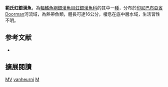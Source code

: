 {{Speciesbox
| name = 範氏虹銀漢魚
| image = 
| image_width = 250px
| status = DD
| status_system = IUCN3.1
| genus = Melanotaenia
| species = vanheurni
| authority = [[Weber_&_de_Beaufort|Weber & de Beaufort]], 1922
| synonyms = *''Rhombatractus vanheurni'', Weber & de Beaufort, 1922
}}
'''範氏虹銀漢魚'''，為[[輻鰭魚綱|輻鰭魚綱]][[銀漢魚目|銀漢魚目]][[虹銀漢魚科|虹銀漢魚科]]的其中一[[種|種]]，分布於[[印尼|印尼]][[巴布亞省|巴布亞省]]Doorman河流域，為熱帶魚類，體長可達16公分，棲息在底中層水域，生活習性不明。

==参考文献==
*{{FishBase_species|genus=Melanotaenia|species=vanheurni|year=2016|month=5}}

== 擴展閱讀 ==
{{refbegin}}
{{wikispecies-inline|Melanotaenia vanheurni|範氏虹銀漢魚}}
{{refend}}
{{Taxonbar|from=Q4861647}}

[[Category:IUCN红色名录数据缺乏物种|MV]]
[[Category:虹銀漢魚屬|vanheurni]]
[[Category:1922年描述的魚類|M]]


{{魚類小作品}}